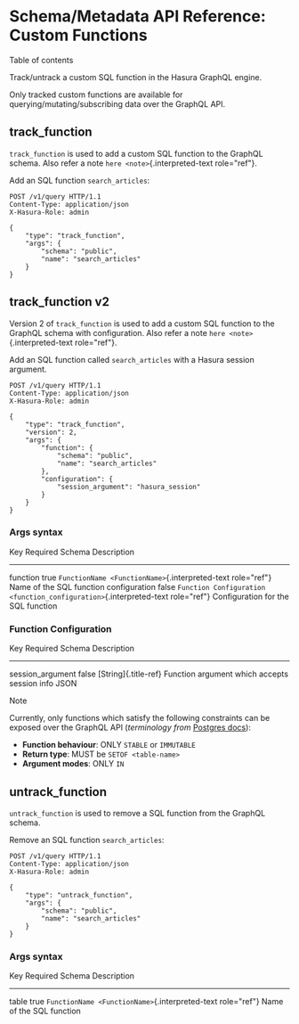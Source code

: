
Schema/Metadata API Reference: Custom Functions
===============================================

Table of contents

Track/untrack a custom SQL function in the Hasura GraphQL engine.

Only tracked custom functions are available for
querying/mutating/subscribing data over the GraphQL API.

track\_function
---------------

`track_function` is used to add a custom SQL function to the GraphQL
schema. Also refer a note `here <note>`{.interpreted-text role="ref"}.

Add an SQL function `search_articles`:

```http
POST /v1/query HTTP/1.1
Content-Type: application/json
X-Hasura-Role: admin

{
    "type": "track_function",
    "args": {
        "schema": "public",
        "name": "search_articles"
    }
}
```

track\_function v2
------------------

Version 2 of `track_function` is used to add a custom SQL function to
the GraphQL schema with configuration. Also refer a note
`here <note>`{.interpreted-text role="ref"}.

Add an SQL function called `search_articles` with a Hasura session
argument.

```http
POST /v1/query HTTP/1.1
Content-Type: application/json
X-Hasura-Role: admin

{
    "type": "track_function",
    "version": 2,
    "args": {
        "function": {
            "schema": "public",
            "name": "search_articles"
        },
        "configuration": {
            "session_argument": "hasura_session"
        }
    }
}
```

### Args syntax

  Key             Required   Schema                                                                            Description
  --------------- ---------- --------------------------------------------------------------------------------- ------------------------------------
  function        true       `FunctionName <FunctionName>`{.interpreted-text role="ref"}                       Name of the SQL function
  configuration   false      `Function Configuration <function_configuration>`{.interpreted-text role="ref"}   Configuration for the SQL function

### Function Configuration

  Key                 Required   Schema                 Description
  ------------------- ---------- ---------------------- ---------------------------------------------------
  session\_argument   false      [String]{.title-ref}   Function argument which accepts session info JSON

Note

Currently, only functions which satisfy the following constraints can be
exposed over the GraphQL API (*terminology from* [Postgres
docs](https://www.postgresql.org/docs/current/sql-createfunction.html)):

-   **Function behaviour**: ONLY `STABLE` or `IMMUTABLE`
-   **Return type**: MUST be `SETOF <table-name>`
-   **Argument modes**: ONLY `IN`

untrack\_function
-----------------

`untrack_function` is used to remove a SQL function from the GraphQL
schema.

Remove an SQL function `search_articles`:

```http
POST /v1/query HTTP/1.1
Content-Type: application/json
X-Hasura-Role: admin

{
    "type": "untrack_function",
    "args": {
        "schema": "public",
        "name": "search_articles"
    }
}
```

### Args syntax

  Key     Required   Schema                                                        Description
  ------- ---------- ------------------------------------------------------------- --------------------------
  table   true       `FunctionName <FunctionName>`{.interpreted-text role="ref"}   Name of the SQL function
